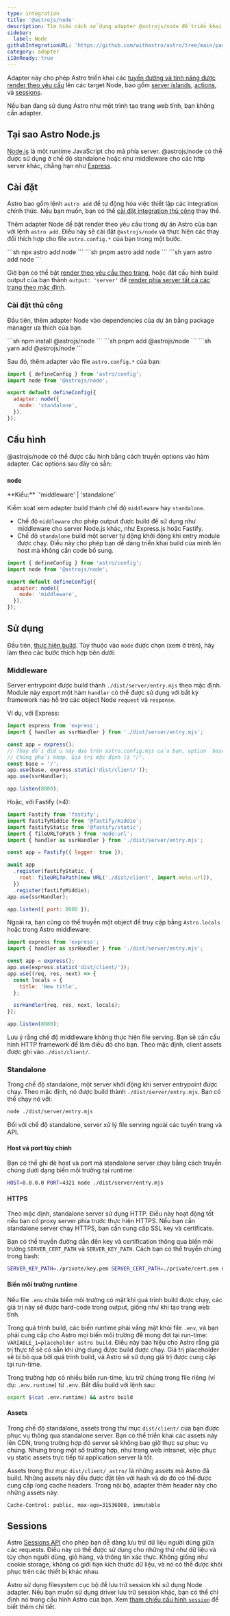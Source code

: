 ```yaml
---
type: integration
title: '@astrojs/node'
description: Tìm hiểu cách sử dụng adapter @astrojs/node để triển khai dự án Astro của bạn.
sidebar:
  label: Node
githubIntegrationURL: 'https://github.com/withastro/astro/tree/main/packages/integrations/node/'
category: adapter
i18nReady: true
---
```



Adapter này cho phép Astro triển khai các [tuyến đường và tính năng được render theo yêu cầu](/vi/guides/on-demand-rendering/) lên các target Node, bao gồm [server islands](/vi/guides/server-islands/), [actions](/vi/guides/actions/), và [sessions](/vi/guides/sessions/).

Nếu bạn đang sử dụng Astro như một trình tạo trang web tĩnh, bạn không cần adapter.

## Tại sao Astro Node.js

[Node.js](https://nodejs.org/vi/) là một runtime JavaScript cho mã phía server. @astrojs/node có thể được sử dụng ở chế độ standalone hoặc như middleware cho các http server khác, chẳng hạn như [Express](https://expressjs.com/).

## Cài đặt

Astro bao gồm lệnh `astro add` để tự động hóa việc thiết lập các integration chính thức. Nếu bạn muốn, bạn có thể [cài đặt integration thủ công](#manual-install) thay thế.

Thêm adapter Node để bật render theo yêu cầu trong dự án Astro của bạn với lệnh `astro add`. 
Điều này sẽ cài đặt `@astrojs/node` và thực hiện các thay đổi thích hợp cho file `astro.config.*` của bạn trong một bước.

<PackageManagerTabs>
  <Fragment slot="npm">
  ```sh
  npx astro add node
  ```
  </Fragment>
  <Fragment slot="pnpm">
  ```sh
  pnpm astro add node
  ```
  </Fragment>
  <Fragment slot="yarn">
  ```sh
  yarn astro add node
  ```
  </Fragment>
</PackageManagerTabs>

Giờ bạn có thể bật [render theo yêu cầu theo trang](/vi/guides/on-demand-rendering/#enabling-on-demand-rendering), hoặc đặt cấu hình build output của bạn thành `output: 'server'` để [render phía server tất cả các trang theo mặc định](/vi/guides/on-demand-rendering/#server-mode).

### Cài đặt thủ công

Đầu tiên, thêm adapter Node vào dependencies của dự án bằng package manager ưa thích của bạn.

<PackageManagerTabs>
  <Fragment slot="npm">
  ```sh
  npm install @astrojs/node
  ```
  </Fragment>
  <Fragment slot="pnpm">
  ```sh
  pnpm add @astrojs/node
  ```
  </Fragment>
  <Fragment slot="yarn">
  ```sh
  yarn add @astrojs/node
  ```
  </Fragment>
</PackageManagerTabs>

Sau đó, thêm adapter vào file `astro.config.*` của bạn:

```js title="astro.config.mjs" ins={2,5-7}
import { defineConfig } from 'astro/config';
import node from '@astrojs/node';

export default defineConfig({
  adapter: node({
    mode: 'standalone',
  }),
});
```

## Cấu hình

@astrojs/node có thể được cấu hình bằng cách truyền options vào hàm adapter. Các options sau đây có sẵn:

### `mode`
<p>
**Kiểu:** `'middleware' | 'standalone'` <br />
</p>

Kiểm soát xem adapter build thành chế độ `middleware` hay `standalone`.

* Chế độ `middleware` cho phép output được build để sử dụng như middleware cho server Node.js khác, như Express.js hoặc Fastify.
* Chế độ `standalone` build một server tự động khởi động khi entry module được chạy. Điều này cho phép bạn dễ dàng triển khai build của mình lên host mà không cần code bổ sung.

```js title="astro.config.mjs" {6}
import { defineConfig } from 'astro/config';
import node from '@astrojs/node';

export default defineConfig({
  adapter: node({
    mode: 'middleware',
  }),
});
```

## Sử dụng

Đầu tiên, [thực hiện build](/vi/guides/deploy/#building-your-site-locally). Tùy thuộc vào `mode` được chọn (xem ở trên), hãy làm theo các bước thích hợp bên dưới:

### Middleware

Server entrypoint được build thành `./dist/server/entry.mjs` theo mặc định. Module này export một hàm `handler` có thể được sử dụng với bất kỳ framework nào hỗ trợ các object Node `request` và `response`.

Ví dụ, với Express:

```js title="run-server.mjs"
import express from 'express';
import { handler as ssrHandler } from './dist/server/entry.mjs';

const app = express();
// Thay đổi điều này dựa trên astro.config.mjs của bạn, option `base`.
// Chúng phải khớp. Giá trị mặc định là "/".
const base = '/';
app.use(base, express.static('dist/client/'));
app.use(ssrHandler);

app.listen(8080);
```

Hoặc, với Fastify (>4):

```js title="run-server.mjs"
import Fastify from 'fastify';
import fastifyMiddie from '@fastify/middie';
import fastifyStatic from '@fastify/static';
import { fileURLToPath } from 'node:url';
import { handler as ssrHandler } from './dist/server/entry.mjs';

const app = Fastify({ logger: true });

await app
  .register(fastifyStatic, {
    root: fileURLToPath(new URL('./dist/client', import.meta.url)),
  })
  .register(fastifyMiddie);
app.use(ssrHandler);

app.listen({ port: 8080 });
```

Ngoài ra, bạn cũng có thể truyền một object để truy cập bằng `Astro.locals` hoặc trong Astro middleware:

```js title="run-server.mjs"
import express from 'express';
import { handler as ssrHandler } from './dist/server/entry.mjs';

const app = express();
app.use(express.static('dist/client/'));
app.use((req, res, next) => {
  const locals = {
    title: 'New title',
  };

  ssrHandler(req, res, next, locals);
});

app.listen(8080);
```

Lưu ý rằng chế độ middleware không thực hiện file serving. Bạn sẽ cần cấu hình HTTP framework để làm điều đó cho bạn. Theo mặc định, client assets được ghi vào `./dist/client/`.

### Standalone

Trong chế độ standalone, một server khởi động khi server entrypoint được chạy. Theo mặc định, nó được build thành `./dist/server/entry.mjs`. Bạn có thể chạy nó với:

```sh
node ./dist/server/entry.mjs
```

Đối với chế độ standalone, server xử lý file serving ngoài các tuyến trang và API.

#### Host và port tùy chỉnh

Bạn có thể ghi đè host và port mà standalone server chạy bằng cách truyền chúng dưới dạng biến môi trường tại runtime:

```sh
HOST=0.0.0.0 PORT=4321 node ./dist/server/entry.mjs
```

#### HTTPS

Theo mặc định, standalone server sử dụng HTTP. Điều này hoạt động tốt nếu bạn có proxy server phía trước thực hiện HTTPS. Nếu bạn cần standalone server chạy HTTPS, bạn cần cung cấp SSL key và certificate.

Bạn có thể truyền đường dẫn đến key và certification thông qua biến môi trường `SERVER_CERT_PATH` và `SERVER_KEY_PATH`. Cách bạn có thể truyền chúng trong bash:

```bash
SERVER_KEY_PATH=./private/key.pem SERVER_CERT_PATH=./private/cert.pem node ./dist/server/entry.mjs
```

#### Biến môi trường runtime

Nếu file `.env` chứa biến môi trường có mặt khi quá trình build được chạy, các giá trị này sẽ được hard-code trong output, giống như khi tạo trang web tĩnh.

Trong quá trình build, các biến runtime phải vắng mặt khỏi file `.env`, và bạn phải cung cấp cho Astro mọi biến môi trường để mong đợi tại run-time: `VARIABLE_1=placeholder astro build`. Điều này báo hiệu cho Astro rằng giá trị thực tế sẽ có sẵn khi ứng dụng được build được chạy. Giá trị placeholder sẽ bị bỏ qua bởi quá trình build, và Astro sẽ sử dụng giá trị được cung cấp tại run-time.

Trong trường hợp có nhiều biến run-time, lưu trữ chúng trong file riêng (ví dụ: `.env.runtime`) từ `.env`. Bắt đầu build với lệnh sau:

```sh
export $(cat .env.runtime) && astro build
```

#### Assets

Trong chế độ standalone, assets trong thư mục `dist/client/` của bạn được phục vụ thông qua standalone server. Bạn có thể triển khai các assets này lên CDN, trong trường hợp đó server sẽ không bao giờ thực sự phục vụ chúng. Nhưng trong một số trường hợp, như trang web intranet, việc phục vụ static assets trực tiếp từ application server là tốt.

Assets trong thư mục `dist/client/_astro/` là những assets mà Astro đã build. Những assets này đều được đặt tên với hash và do đó có thể được cung cấp long cache headers. Trong nội bộ, adapter thêm header này cho những assets này:

```
Cache-Control: public, max-age=31536000, immutable
```

## Sessions

Astro [Sessions API](/vi/guides/sessions/) cho phép bạn dễ dàng lưu trữ dữ liệu người dùng giữa các requests. Điều này có thể được sử dụng cho những thứ như dữ liệu và tùy chọn người dùng, giỏ hàng, và thông tin xác thực. Không giống như cookie storage, không có giới hạn kích thước dữ liệu, và nó có thể được khôi phục trên các thiết bị khác nhau.

Astro sử dụng filesystem cục bộ để lưu trữ session khi sử dụng Node adapter. Nếu bạn muốn sử dụng driver lưu trữ session khác, bạn có thể chỉ định nó trong cấu hình Astro của bạn. Xem [tham chiếu cấu hình `session`](/vi/reference/configuration-reference/#sessiondriver) để biết thêm chi tiết.